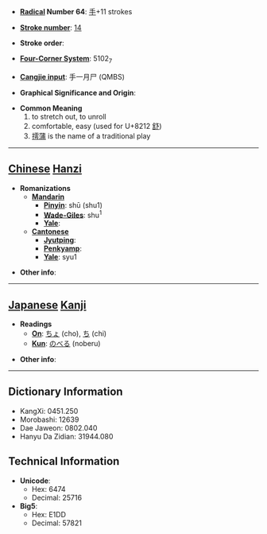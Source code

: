 * '''[[Wiktionary:Chinese radical index| Radical]] Number 64''': [[Wiktionary:Chinese radical index 手|手]]+11 strokes

* '''[[Wiktionary:Chinese total strokes index|Stroke number]]''': [[Wiktionary:Chinese total strokes index 14|14]]

* '''Stroke order''': 

* '''[[Wiktionary:Chinese four corner index|Four-Corner System]]''': 5102<sub>7</sub>

* '''[[Wiktionary:Chinese Cangjie index|Cangjie input]]''': 手一月尸 (QMBS)

* '''Graphical Significance and Origin''': 

* '''Common Meaning'''
*#to stretch out, to unroll
*# comfortable, easy (used for U+8212 [[舒]])
*# [[摴]][[蒲]] is the name of a traditional play


----

== [[Chinese]] [[Hanzi]] ==

* '''Romanizations'''
** '''[[Mandarin]]'''
*** '''[[Pinyin]]''': shū (shu1)
*** '''[[Wade-Giles]]''': shu<sup>1</sup>
*** '''[[Yale]]''': 
** '''[[Cantonese]]'''
*** '''[[Jyutping]]''':
*** '''[[Penkyamp]]''': 
*** '''[[Yale]]''': syu1

* '''Other info''': 

----

== [[Japanese]] [[Kanji]] ==

* '''Readings'''
** '''[[On]]''': [[ちょ]] (cho), [[ち]] (chi)
** '''[[Kun]]''': [[のべる]] (noberu)

* '''Other info''':  

----

== Dictionary Information ==

* KangXi: 0451.250
* Morobashi: 12639
* Dae Jaweon: 0802.040
* Hanyu Da Zidian: 31944.080

== Technical Information ==

* '''Unicode''':
** Hex: 6474
** Decimal: 25716
* '''Big5''':
** Hex: E1DD
** Decimal: 57821